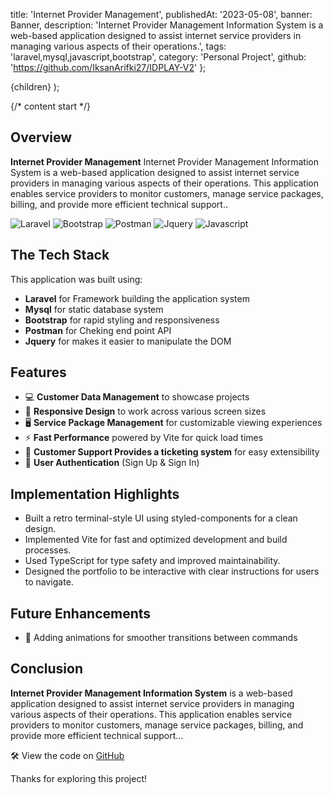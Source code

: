 
  title: 'Internet Provider Management',
  publishedAt: '2023-05-08',
  banner: Banner,
  description:
    'Internet Provider Management Information System is a web-based application designed to assist internet service providers in managing various aspects of their operations.',
  tags: 'laravel,mysql,javascript,bootstrap',
  category: 'Personal Project',
  github: 'https://github.com/IksanArifki27/IDPLAY-V2'
};


  <ContentLayout meta={meta}>{children}</ContentLayout>
);

{/* content start */}

## Overview

**Internet Provider Management** Internet Provider Management Information System is a web-based application designed to assist internet service providers in managing various aspects of their operations. This application enables service providers to monitor customers, manage service packages, billing, and provide more efficient technical support..

<div className='flex flex-wrap gap-2'>
  <img
    src='https://img.shields.io/badge/Laravel-%23FF2D20.svg?logo=laravel&logoColor=white'
    alt='Laravel'
  />
  <img
    src='https://img.shields.io/badge/Bootstrap-7952B3?logo=bootstrap&logoColor=fff'
    alt='Bootstrap'
  />
  <img
    src='https://img.shields.io/badge/Postman-FF6C37?logo=postman&logoColor=white'
    alt='Postman'
  />
  <img
    src='https://img.shields.io/badge/jQuery-0769AD?logo=jquery&logoColor=fff'
    alt='Jquery'
  />
  <img
    src='https://img.shields.io/badge/JavaScript-F7DF1E?logo=javascript&logoColor=000'
    alt='Javascript'
  />
</div>

## The Tech Stack

This application was built using:

- **Laravel** for Framework building the application system
- **Mysql** for static database system
- **Bootstrap** for rapid styling and responsiveness
- **Postman** for Cheking end point API
- **Jquery** for makes it easier to manipulate the DOM

## Features

- 💻 **Customer Data Management** to showcase projects
- 📱 **Responsive Design** to work across various screen sizes
- 🖥️ **Service Package Management** for customizable viewing experiences
- ⚡ **Fast Performance** powered by Vite for quick load times
- 👥 **Customer Support Provides a ticketing system** for easy extensibility
- 🔐 **User Authentication** (Sign Up & Sign In)

## Implementation Highlights

- Built a retro terminal-style UI using styled-components for a clean design.
- Implemented Vite for fast and optimized development and build processes.
- Used TypeScript for type safety and improved maintainability.
- Designed the portfolio to be interactive with clear instructions for users to navigate.

## Future Enhancements

- 🔄 Adding animations for smoother transitions between commands

## Conclusion

**Internet Provider Management Information System** is a web-based application designed to assist internet service providers in managing various aspects of their operations. This application enables service providers to monitor customers, manage service packages, billing, and provide more efficient technical support...

🛠️ View the code on [GitHub](https://github.com/IksanArifki27/IDPLAY-V2)

Thanks for exploring this project!
